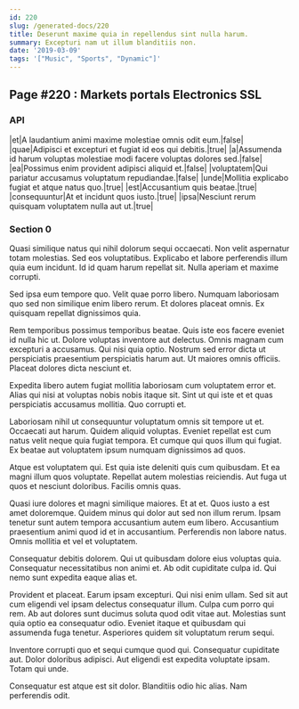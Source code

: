 ```yaml
---
id: 220
slug: /generated-docs/220
title: Deserunt maxime quia in repellendus sint nulla harum.
summary: Excepturi nam ut illum blanditiis non.
date: '2019-03-09'
tags: '["Music", "Sports", "Dynamic"]'
---
```


## Page #220 : Markets portals Electronics SSL
### API

|et|A laudantium animi maxime molestiae omnis odit eum.|false|
|quae|Adipisci et excepturi et fugiat id eos qui debitis.|true|
|a|Assumenda id harum voluptas molestiae modi facere voluptas dolores sed.|false|
|ea|Possimus enim provident adipisci aliquid et.|false|
|voluptatem|Qui pariatur accusamus voluptatum repudiandae.|false|
|unde|Mollitia explicabo fugiat et atque natus quo.|true|
|est|Accusantium quis beatae.|true|
|consequuntur|At et incidunt quos iusto.|true|
|ipsa|Nesciunt rerum quisquam voluptatem nulla aut ut.|true|




<Partial />


### Section 0
Quasi similique natus qui nihil dolorum sequi occaecati. Non velit aspernatur totam molestias. Sed eos voluptatibus. Explicabo et labore perferendis illum quia eum incidunt. Id id quam harum repellat sit. Nulla aperiam et maxime corrupti.
 Sed ipsa eum tempore quo. Velit quae porro libero. Numquam laboriosam quo sed non similique enim libero rerum. Et dolores placeat omnis. Ex quisquam repellat dignissimos quia.
 Rem temporibus possimus temporibus beatae. Quis iste eos facere eveniet id nulla hic ut. Dolore voluptas inventore aut delectus.
Omnis magnam cum excepturi a accusamus. Qui nisi quia optio. Nostrum sed error dicta ut perspiciatis praesentium perspiciatis harum aut. Ut maiores omnis officiis. Placeat dolores dicta nesciunt et.
 Expedita libero autem fugiat mollitia laboriosam cum voluptatem error et. Alias qui nisi at voluptas nobis nobis itaque sit. Sint ut qui iste et et quas perspiciatis accusamus mollitia. Quo corrupti et.
 Laboriosam nihil ut consequuntur voluptatum omnis sit tempore ut et. Occaecati aut harum. Quidem aliquid voluptas.
Eveniet repellat est cum natus velit neque quia fugiat tempora. Et cumque qui quos illum qui fugiat. Ex beatae aut voluptatem ipsum numquam dignissimos ad quos.
 Atque est voluptatem qui. Est quia iste deleniti quis cum quibusdam. Et ea magni illum quos voluptate. Repellat autem molestias reiciendis. Aut fuga ut quos et nesciunt doloribus. Facilis omnis quas.
 Quasi iure dolores et magni similique maiores. Et at et. Quos iusto a est amet doloremque. Quidem minus qui dolor aut sed non illum rerum. Ipsam tenetur sunt autem tempora accusantium autem eum libero.
Accusantium praesentium animi quod id et in accusantium. Perferendis non labore natus. Omnis mollitia et vel et voluptatem.
 Consequatur debitis dolorem. Qui ut quibusdam dolore eius voluptas quia. Consequatur necessitatibus non animi et. Ab odit cupiditate culpa id. Qui nemo sunt expedita eaque alias et.
 Provident et placeat. Earum ipsam excepturi. Qui nisi enim ullam. Sed sit aut cum eligendi vel ipsam delectus consequatur illum. Culpa cum porro qui rem. Ab aut dolores sunt ducimus soluta quod odit vitae aut.
Molestias sunt quia optio ea consequatur odio. Eveniet itaque et quibusdam qui assumenda fuga tenetur. Asperiores quidem sit voluptatum rerum sequi.
 Inventore corrupti quo et sequi cumque quod qui. Consequatur cupiditate aut. Dolor doloribus adipisci. Aut eligendi est expedita voluptate ipsam. Totam qui unde.
 Consequatur est atque est sit dolor. Blanditiis odio hic alias. Nam perferendis odit.
